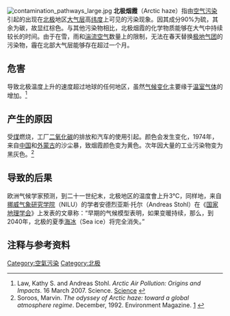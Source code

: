 [[Image:contamination_pathways_large.jpg|thumb]]
'''北极烟霞'''（Arctic haze）指由[[空气污染|空气污染]]引起的出现在[[北极|北极]]地区[[大气层|大气层]]高[[纬度|纬度]]上可见的污染现象。因其成分90%为硫，其余为碳，故显红棕色。与其他污染物相比，北极烟霞的化学物质能够在大气中持续较长的时间。由于在雪，雨和[[湍流空气|湍流空气]]数量上的限制，无法在春天替换[[极地气团|极地气团]]的污染物，霾在北部大气层能够存在超过一个月。
== 危害 ==
导致北极温度上升的速度超过地球的任何地区，虽然[[气候变化|气候变化]]主要缘于[[温室气体|温室气体]]的增加。<ref>Law, Kathy S. and Andreas Stohl. ''Arctic Air Pollution: Origins and Impacts''. 16 March 2007. Science. [http://www.sciencemag.org/cgi/content/abstract/315/5818/1537 Science] {{Wayback|url=http://www.sciencemag.org/cgi/content/abstract/315/5818/1537 |date=20100427163817 }}</ref>

== 产生的原因 ==
受[[煤|煤]]燃烧，工厂[[二氧化碳|二氧化碳]]的排放和汽车的使用引起。颜色会发生变化，1974年，来自[[中国|中国]]和[[外蒙古|外蒙古]]的沙尘暴，致烟霞颜色变为黄色。次年因大量的工业污染物变为黑灰色。<ref name="findarticles.com">Soroos, Marvin. ''The odyssey of Arctic haze: toward a global atmosphere regime''. December, 1992. Environment Magazine. [http://findarticles.com/p/articles/mi_m1076/is_n10_v34/ai_13298180] {{Wayback|url=http://findarticles.com/p/articles/mi_m1076/is_n10_v34/ai_13298180 |date=20070109084956 }}</ref> 
== 导致的后果 ==
欧洲气候学家预测，到二十一世纪末，北极地区的温度會上升3°C，同样地，来自[[挪威气象研究学院|挪威气象研究学院]]（NILU）的学者安德烈亚斯·托尔（Andreas Stohl）在《[[国家地理学会|国家地理学会]]》上发表的文章称：“早期的气候模型表明，如果变暖持续，那么，到2040年，北极的夏季[[海冰|海冰]]（Sea ice）将完全消失。”

== 注释与参考资料 ==
{{reflist}}
{{全球變暖和氣候變化}}
{{Pollution}}
[[Category:空氣污染|Category:空氣污染]]
[[Category:北极|Category:北极]]